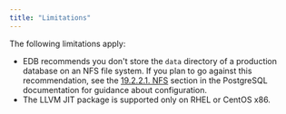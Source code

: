 ```yaml
---
title: "Limitations"
---
```


The following limitations apply:

-   EDB recommends you don't store the `data` directory of a production database on an NFS file system. If you plan to go against this recommendation, see the [19.2.2.1. NFS](https://www.postgresql.org/docs/14/creating-cluster.html#CREATING-CLUSTER-FILESYSTEM) section in the PostgreSQL documentation for guidance about configuration.
-   The LLVM JIT package is supported only on RHEL or CentOS x86. 
